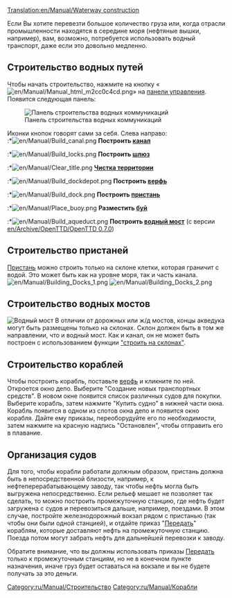 [[Translation:en/Manual/Waterway construction]]
{{ru/Manual/Оглавление}}

Если Вы хотите перевезти большое количество груза или, когда отрасли промышленности находятся в середине моря (нефтяные вышки, например), вам, возможно, потребуется использовать водный транспорт, даже если это довольно медленно.

==Строительство водных путей==
Чтобы начать строительство, нажмите на кнопку «[[File:en/Manual/Manual html m2cc0c4cd.png]]» на [[ru/Manual/Интерфейс игры|панели управления]]. Появится следующая панель:

[[File:ru/Manual/Dock toolbar.png|center|frame|Панель строительства водных коммуникаций]]


Иконки кнопок говорят сами за себя. Слева направо:<br>
:*[[File:en/Manual/Build canal.png]] '''Построить [[ru/Manual/Пристани|канал]] '''
:*[[File:en/Manual/Build locks.png]] '''Построить [[ru/Manual/Пристани|шлюз]] '''
:*[[File:en/Manual/Clear title.png]] '''[[ru/Manual/Ландшафтный дизайн|Чистка территории]] '''
:*[[File:en/Manual/Build dockdepot.png]] '''Построить [[ru/Manual/Строительство доков|верфь]] '''
:*[[File:en/Manual/Build dock.png]] '''Построить [[ru/Manual/Пристани|пристань]] '''
:*[[File:en/Manual/Place buoy.png]] '''Разместить [[ru/Manual/Пристани|буй]] '''
:*[[File:en/Manual/Build aqueduct.png]] '''Построить [[#stroitelstvo-vodnykh-mostov|водный мост]] ''' (с версии [[en/Archive/OpenTTD/OpenTTD 0.7.0]])

==Строительство пристаней==
[[ru/Manual/Пристани|Пристань]] можно строить только на склоне клетки, которая граничит с водой. Это может быть как на уровне моря, так и часть канала.
[[File:en/Manual/Building Docks 1.png|left]] [[File:en/Manual/Building Docks 2.png]]

==Строительство водных мостов==
[[File:en/Manual/Aqueduct.png|thumb|Водный мост]]
В отличии от дорожных или ж/д мостов, концы акведука могут быть размещены только на склонах. Склон  должен быть в том же направлении, что и водный мост. Как и канал, он не может быть построен с использованием функции [[ru/Archive/Manual/Settings/Строить на склонах|"строить на склонах"]].

==Строительство кораблей==
Чтобы построить корабль, поставьте [[ru/Manual/Строительство доков|верфь]] и кликните по ней. Откроется окно депо. Выберите "Создание новых транспортных средств". В новом окне появится список различных судов для покупки. Выберите корабль, затем нажмите "Купить судно" в нижней части окна. Корабль появится в одном из слотов окна депо и появится окно корабля. Дайте ему приказы, переоборудуйте его по необходимости, затем нажмите на красную надпись "Остановлен", чтобы отправить его в плавание.

==Организация судов==
Для того, чтобы корабли работали должным образом, пристань должна быть в непосредственной близости, например, к нефтеперерабатывающему заводу, так чтобы нефть могла быть выгружена непосредственно. Если рельеф мешает не позволяет так сделать, то можно построить промежуточную станцию, где нефть будет загружена с судов и перевозиться дальше, например, поездами. В этом случае,  постройте железнодорожный вокзал рядом с пристанью (так чтобы они были одной станцией), и отдайте приказ "[[ru/Manual/Задания#peredat|Передать]]" кораблям, которые доставляют нефть на промежуточную станцию. Поезда потом могут забрать нефть для дальнейшей перевозки к заводу.

Обратите внимание, что вы должны использовать приказы [[ru/Manual/Задания#peredat|Передать]] только к промежуточным станциям, но не в конечном пункте назначения, иначе груз будет оставаться на вокзале и вы не будете получать за это деньги.

[[Category:ru/Manual/Строительство]]
[[Category:ru/Manual/Корабли]]